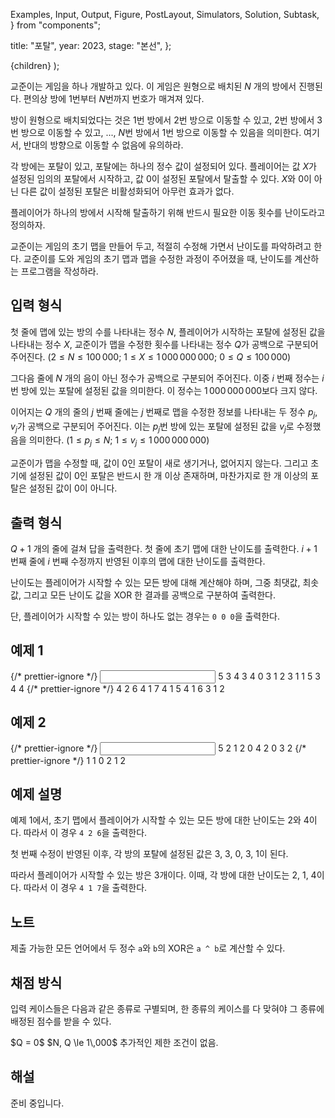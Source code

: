   Examples,
  Input,
  Output,
  Figure,
  PostLayout,
  Simulators,
  Solution,
  Subtask,
} from "components";

  title: "포탈",
  year: 2023,
  stage: "본선",
};

  <PostLayout meta={meta}>{children}</PostLayout>
);

교준이는 게임을 하나 개발하고 있다.
이 게임은 원형으로 배치된 $N$ 개의 방에서 진행된다.
편의상 방에 $1$번부터 $N$번까지 번호가 매겨져 있다.

방이 원형으로 배치되었다는 것은
$1$번 방에서 $2$번 방으로 이동할 수 있고,
$2$번 방에서 $3$번 방으로 이동할 수 있고, ...,
$N$번 방에서 $1$번 방으로 이동할 수 있음을 의미한다.
여기서, 반대의 방향으로 이동할 수 없음에 유의하라.

각 방에는 포탈이 있고, 포탈에는 하나의 정수 값이 설정되어 있다.
플레이어는 값 $X$가 설정된 임의의 포탈에서 시작하고,
값 $0$이 설정된 포탈에서 탈출할 수 있다.
$X$와 $0$이 아닌 다른 값이 설정된 포탈은 비활성화되어
아무런 효과가 없다.

플레이어가 하나의 방에서 시작해
탈출하기 위해 반드시 필요한 이동 횟수를
난이도라고 정의하자.

교준이는 게임의 초기 맵을 만들어 두고,
적절히 수정해 가면서 난이도를 파악하려고 한다.
교준이를 도와 게임의 초기 맵과
맵을 수정한 과정이 주어졌을 때,
난이도를 계산하는 프로그램을 작성하라.

## 입력 형식

첫 줄에
맵에 있는 방의 수를 나타내는 정수 $N$,
플레이어가 시작하는 포탈에 설정된 값을 나타내는 정수 $X$,
교준이가 맵을 수정한 횟수를 나타내는 정수 $Q$가
공백으로 구분되어 주어진다.
($2 \le N \le 100\,000$;
$1 \le X \le 1\,000\,000\,000$;
$0 \le Q \le 100\,000$)

그다음 줄에 $N$ 개의 음이 아닌 정수가
공백으로 구분되어 주어진다.
이중 $i$ 번째 정수는
$i$ 번 방에 있는 포탈에 설정된 값을 의미한다.
이 정수는 $1\,000\,000\,000$보다 크지 않다.

이어지는 $Q$ 개의 줄의 $j$ 번째 줄에는
$j$ 번째로 맵을 수정한 정보를 나타내는 두 정수 $p_j$, $v_j$가
공백으로 구분되어 주어진다.
이는 $p_j$번 방에 있는 포탈에 설정된 값을
$v_j$로 수정했음을 의미한다.
($1 \le p_j \le N$; $1 \le v_j \le 1\,000\,000\,000$)

교준이가 맵을 수정할 때,
값이 $0$인 포탈이 새로 생기거나,
없어지지 않는다.
그리고 초기에 설정된 값이 $0$인 포탈은 반드시 한 개 이상 존재하며,
마찬가지로 한 개 이상의 포탈은 설정된 값이 $0$이 아니다.

## 출력 형식

$Q+1$ 개의 줄에 걸쳐 답을 출력한다.
첫 줄에 초기 맵에 대한 난이도를 출력한다.
$i+1$ 번째 줄에 $i$ 번째 수정까지 반영된 이후의 맵에
대한 난이도를 출력한다.

난이도는 플레이어가
시작할 수 있는 모든 방에 대해 계산해야 하며,
그중 최댓값, 최솟값, 그리고 모든 난이도 값을 XOR 한
결과를 공백으로 구분하여 출력한다.

단, 플레이어가 시작할 수 있는 방이 하나도 없는 경우는
`0 0 0`을 출력한다.

## 예제 1

<Examples>
  {/* prettier-ignore */}
  <Input>
5 3 4
3 4 0 3 1
2 3
1 1
5 3
4 4
  </Input>
  {/* prettier-ignore */}
  <Output>
4 2 6
4 1 7
4 1 5
4 1 6
3 1 2
  </Output>
</Examples>

## 예제 2

<Examples>
  {/* prettier-ignore */}
  <Input>
5 2 1
2 0 4 2 0
3 2
  </Input>
  {/* prettier-ignore */}
  <Output>
1 1 0
2 1 2
  </Output>
</Examples>

## 예제 설명

예제 1에서, 초기 맵에서 플레이어가 시작할 수 있는 모든 방에 대한
난이도는 $2$와 $4$이다.
따라서 이 경우 `4 2 6`을 출력한다.

첫 번째 수정이 반영된 이후,
각 방의 포탈에 설정된 값은 $3$, $3$, $0$, $3$, $1$이 된다.

따라서 플레이어가 시작할 수 있는 방은 $3$개이다.
이때, 각 방에 대한 난이도는 $2$, $1$, $4$이다.
따라서 이 경우 `4 1 7`을 출력한다.

## 노트

제출 가능한 모든 언어에서
두 정수 `a`와 `b`의 XOR은 `a ^ b`로 계산할 수 있다.

## 채점 방식

입력 케이스들은 다음과 같은 종류로 구별되며, 한 종류의 케이스를 다 맞혀야 그 종류에 배정된 점수를 받을 수 있다.

<Subtask index={1} score={13}>
  $Q = 0$
</Subtask>
<Subtask index={2} score={34}>
  $N, Q \le 1\,000$
</Subtask>
<Subtask index={3} score={53}>
  추가적인 제한 조건이 없음.
</Subtask>

## 해설

<Solution>
준비 중입니다.
</Solution>
